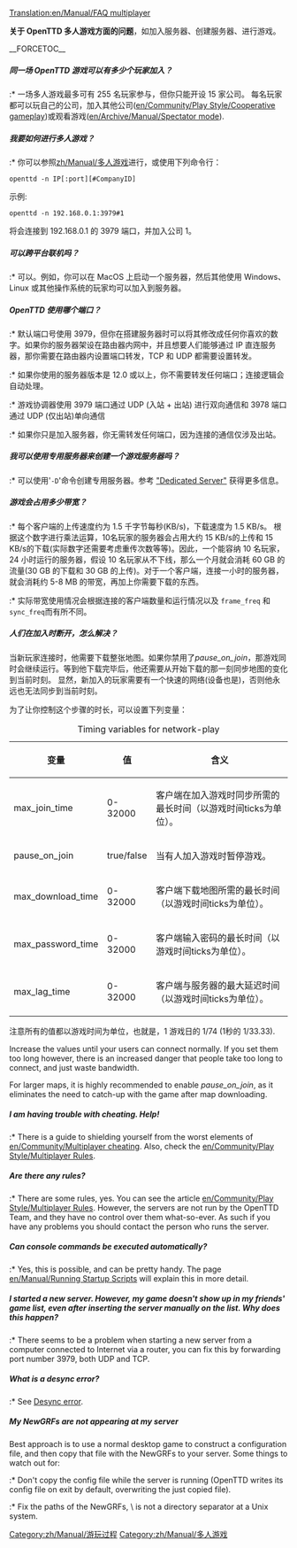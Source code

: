 [[Translation:en/Manual/FAQ multiplayer]]



'''关于 OpenTTD 多人游戏方面的问题'''，如加入服务器、创建服务器、进行游戏。

__FORCETOC__

=====同一场 OpenTTD 游戏可以有多少个玩家加入？=====
:* 一场多人游戏最多可有 255 名玩家参与，但你只能开设 15 家公司。 每名玩家都可以玩自己的公司，加入其他公司([[en/Community/Play Style/Cooperative gameplay]])或观看游戏([[en/Archive/Manual/Spectator mode]]).

=====我要如何进行多人游戏？=====
:* 你可以参照[[zh/Manual/多人游戏]]进行，或使用下列命令行：
<pre>openttd -n IP[:port][#CompanyID]</pre>
示例:
<pre>openttd -n 192.168.0.1:3979#1</pre> 将会连接到 192.168.0.1 的 3979 端口，并加入公司 1。

=====可以跨平台联机吗？=====
:* 可以。例如，你可以在 MacOS 上启动一个服务器，然后其他使用 Windows、Linux 或其他操作系统的玩家均可以加入到服务器。

=====OpenTTD 使用哪个端口？=====
:* 默认端口号使用 3979，但你在搭建服务器时可以将其修改成任何你喜欢的数字。如果你的服务器架设在路由器内网中，并且想要人们能够通过 IP 直连服务器，那你需要在路由器内设置端口转发，TCP 和 UDP 都需要设置转发。
:* 如果你使用的服务器版本是 12.0 或以上，你不需要转发任何端口；连接逻辑会自动处理。
:* 游戏协调器使用 3979 端口通过 UDP (入站 + 出站) 进行双向通信和 3978 端口通过 UDP (仅出站)单向通信
:* 如果你只是加入服务器，你无需转发任何端口，因为连接的通信仅涉及出站。

=====我可以使用专用服务器来创建一个游戏服务器吗？=====
:* 可以使用'<code>-D</code>'命令创建专用服务器。参考 [[en/Manual/Dedicated server|"Dedicated Server"]] 获得更多信息。

=====游戏会占用多少带宽？=====
:* 每个客户端的上传速度约为 1.5 千字节每秒(KB/s)，下载速度为 1.5 KB/s。 根据这个数字进行乘法运算，10名玩家的服务器会占用大约 15 KB/s的上传和 15 KB/s的下载(实际数字还需要考虑重传次数等等)。因此，一个能容纳 10 名玩家，24 小时运行的服务器，假设 10 名玩家从不下线，那么一个月就会消耗 60 GB 的流量(30 GB 的下载和 30 GB 的上传)。对于一个客户端，连接一小时的服务器，就会消耗约 5-8 MB 的带宽，再加上你需要下载的东西。
:* 实际带宽使用情况会根据连接的客户端数量和运行情况以及 <code>frame_freq</code> 和 <code>sync_freq</code>而有所不同。

=====人们在加入时断开，怎么解决？=====
当新玩家连接时，他需要下载整张地图。如果你禁用了''pause_on_join''，那游戏同时会继续运行。等到他下载完毕后，他还需要从开始下载的那一刻同步地图的变化到当前时刻。
显然，新加入的玩家需要有一个快速的网络(设备也是)，否则他永远也无法同步到当前时刻。

为了让你控制这个步骤的时长，可以设置下列变量：
{| class="wikitable" style="text-align:left"
|+Timing variables for network-play
|-
! 变量 !! 值 !! 含义
|-
| max_join_time || 0-32000 || 客户端在加入游戏时同步所需的最长时间（以游戏时间ticks为单位）。
|-
| pause_on_join || true/false || 当有人加入游戏时暂停游戏。
|-
| max_download_time || 0-32000 || 客户端下载地图所需的最长时间（以游戏时间ticks为单位）。
|-
| max_password_time || 0-32000 || 客户端输入密码的最长时间（以游戏时间ticks为单位）。
|-
| max_lag_time || 0-32000 || 客户端与服务器的最大延迟时间（以游戏时间ticks为单位）。
|}
注意所有的值都以游戏时间为单位，也就是，1 游戏日的 1/74 (1秒的 1/33.33).

Increase the values until your users can connect normally. If you set them too long however, there is an increased danger that people take too long to connect, and just waste bandwidth.

For larger maps, it is highly recommended to enable ''pause_on_join'', as it eliminates the need to catch-up with the game after map downloading.

=====I am having trouble with cheating. Help!=====
:* There is a guide to shielding yourself from the worst elements of [[en/Community/Multiplayer cheating]]. Also, check the [[en/Community/Play Style/Multiplayer Rules]].

=====Are there any rules?=====
:* There are some rules, yes. You can see the article [[en/Community/Play Style/Multiplayer Rules]]. However, the servers are not run by the OpenTTD Team, and they have no control over them what-so-ever. As such if you have any problems you should contact the person who runs the server.

=====Can console commands be executed automatically?=====
:* Yes, this is possible, and can be pretty handy. The page [[en/Manual/Running Startup Scripts]] will explain this in more detail.

=====I started a new server. However, my game doesn't show up in my friends' game list, even after inserting the server manually on the list. Why does this happen?=====
:* There seems to be a problem when starting a new server from a computer connected to Internet via a router, you can fix this by forwarding port number 3979, both UDP and TCP.

=====What is a desync error?=====
:* See [[en/Manual/Multiplayer#desync-error|Desync error]].

=====My NewGRFs are not appearing at my server=====
Best approach is to use a normal desktop game to construct a configuration file, and then copy that file with the NewGRFs to your server.
Some things to watch out for:

:* Don't copy the config file while the server is running (OpenTTD writes its config file on exit by default, overwriting the just copied file).
:* Fix the paths of the NewGRFs, \ is not a directory separator at a Unix system.


[[Category:zh/Manual/游玩过程]]
[[Category:zh/Manual/多人游戏]]